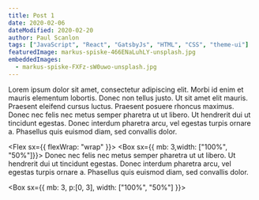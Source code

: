 ```yaml
---
title: Post 1
date: 2020-02-06
dateModified: 2020-02-20
author: Paul Scanlon
tags: ["JavaScript", "React", "GatsbyJs", "HTML", "CSS", "theme-ui"]
featuredImage: markus-spiske-466ENaLuhLY-unsplash.jpg
embeddedImages:
  - markus-spiske-FXFz-sW0uwo-unsplash.jpg
---
```


Lorem ipsum dolor sit amet, consectetur adipiscing elit. Morbi id enim et mauris elementum lobortis. Donec non tellus justo. Ut sit amet elit mauris. Praesent eleifend cursus luctus. Praesent posuere rhoncus maximus. Donec nec felis nec metus semper pharetra ut ut libero. Ut hendrerit dui ut tincidunt egestas. Donec interdum pharetra arcu, vel egestas turpis ornare a. Phasellus quis euismod diam, sed convallis dolor.

<Flex sx={{ flexWrap: "wrap" }}>
  <Box sx={{ mb: 3,width: ["100%", "50%"]}}>
    Donec nec felis nec metus semper pharetra ut ut libero. Ut hendrerit dui ut tincidunt egestas. Donec interdum pharetra arcu, vel egestas turpis ornare a. Phasellus quis euismod diam, sed convallis dolor.
  </Box>

  <Box sx={{ mb: 3, p:[0, 3], width: ["100%", "50%"] }}>
    <EmbeddedImage src={props.embedded.image1} />
  </Box>
</Flex>